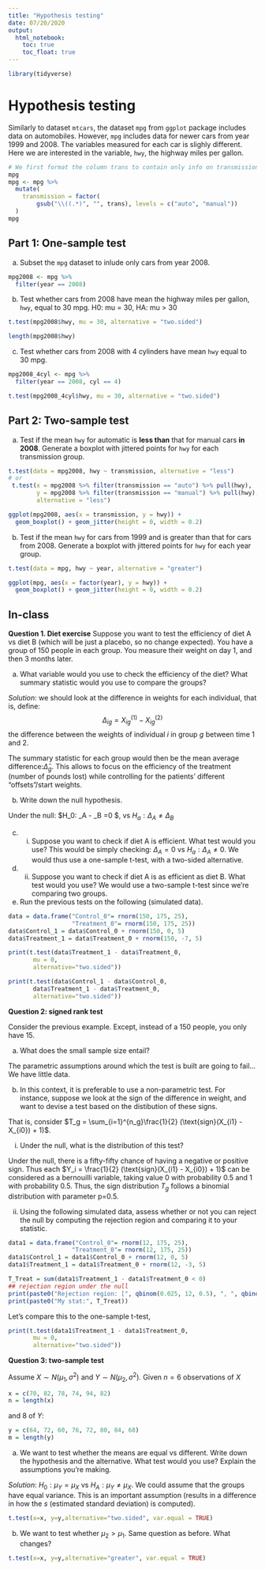 ```yaml
---
title: "Hypothesis testing"
date: 07/20/2020
output: 
  html_notebook:
    toc: true
    toc_float: true
---
```


```r
library(tidyverse)
```


#  Hypothesis testing

Similarly to dataset `mtcars`, the dataset `mpg` from `ggplot` package 
includes data on automobiles. However, `mpg` includes data for newer
cars from year 1999 and 2008. The variables measured for each car is slighly 
different. Here we are interested in the variable, `hwy`, the highway miles per 
gallon.


```r
# We first format the column trans to contain only info on transmission auto/manual
mpg
mpg <- mpg %>% 
  mutate(
    transmission = factor(
        gsub("\\((.*)", "", trans), levels = c("auto", "manual"))
  )
mpg
```

## Part 1: One-sample test

a. Subset the `mpg` dataset to inlude only cars from  year 2008.

```r
mpg2008 <- mpg %>% 
  filter(year == 2008)
```

b. Test whether cars from 2008 have mean the highway miles per gallon, `hwy`, 
equal to 30 mpg.
H0: mu = 30,
HA: mu > 30 

```r
t.test(mpg2008$hwy, mu = 30, alternative = "two.sided")
```


```r
length(mpg2008$hwy)
```

c. Test whether cars from 2008 with 4 cylinders have mean `hwy` equal to 30 mpg.

```r
mpg2008_4cyl <- mpg %>% 
  filter(year == 2008, cyl == 4)

t.test(mpg2008_4cyl$hwy, mu = 30, alternative = "two.sided")
```

## Part 2: Two-sample test

a. Test if the mean `hwy` for automatic is **less than** that for manual cars
**in 2008**. Generate a boxplot with jittered points for `hwy` for each 
transmission group.

```r
t.test(data = mpg2008, hwy ~ transmission, alternative = "less")
# or
 t.test(x = mpg2008 %>% filter(transmission == "auto") %>% pull(hwy),
        y = mpg2008 %>% filter(transmission == "manual") %>% pull(hwy), 
        alternative = "less")
```

```r
ggplot(mpg2008, aes(x = transmission, y = hwy)) +
  geom_boxplot() + geom_jitter(height = 0, width = 0.2)
```

b. Test if the mean `hwy` for cars from 1999 and is greater than that for
cars from 2008. Generate a boxplot with jittered points
for `hwy` for each year group.

```r
t.test(data = mpg, hwy ~ year, alternative = "greater")
```

```r
ggplot(mpg, aes(x = factor(year), y = hwy)) +
  geom_boxplot() + geom_jitter(height = 0, width = 0.2)
```








## In-class

__Question 1. Diet exercise__ Suppose you want to test the efficiency of diet A vs diet B (which will be just a placebo, so no change expected). You have a group of 150 people in each group. You measure their weight on day 1, and then 3 months later.

a. What variable would you use to check the efficiency of the diet? What summary statistic would you use to compare the groups?

*Solution*: we should look at the difference in weights for each individual, that is, define:
$$ \Delta_{ig} = X_{ig}^{(1)} - X_{ig}^{(2)}$$ the difference between the weights of individual $i$ in group $g$ between time 1 and 2.

The summary statistic for each group would then be the mean average difference:$\hat{\Delta}_g$.
This allows to focus on the efficiency of the treatment (number of pounds lost) while controlling for the patients' different "offsets"/start weights.

b. Write down the null hypothesis.

Under the null: $H_0: \Delta_A - \Delta_B =0 $, vs $H_a: \Delta_A \neq \Delta_B$

c. i. Suppose you want to check if diet A is efficient. What test would you use? 
This would be simply checking: $\Delta_A = 0$ vs $H_a: \Delta_A \neq 0$. We would thus use a one-sample t-test, with a two-sided alternative.

c. ii. Suppose you want to check if diet A is as efficient as diet B. What test would you use? We would use a two-sample t-test since we're comparing two groups.

d. Run the previous tests on the following (simulated data).


```r
data = data.frame("Control_0"= rnorm(150, 175, 25),
                  "Treatment_0"= rnorm(150, 175, 25))
data$Control_1 = data$Control_0 + rnorm(150, 0, 5)
data$Treatment_1 = data$Treatment_0 + rnorm(150, -7, 5)

print(t.test(data$Treatment_1 - data$Treatment_0,
       mu = 0,
       alternative="two.sided"))

print(t.test(data$Control_1 - data$Control_0, 
       data$Treatment_1 - data$Treatment_0,
       alternative="two.sided"))
```


__Question 2: signed rank test__

Consider the previous example. Except, instead of a 150 people, you only have 15.

a. What does the small sample size entail?

The parametric assumptions around which the test is built are going to fail... We have little data.


b. In this context, it is preferable to use a non-parametric test. For instance, suppose we look at the sign of the difference in weight, and want to devise a test based on the distibution of these signs.

That is, consider $T_g = \sum_{i=1}^{n_g}\frac{1}{2} (\text{sign}(X_{i1} - X_{i0}) + 1)$.

i. Under the null, what is the distribution of this test?

Under the null, there is a fifty-fifty chance of having a negative or positive sign. Thus each $Y_i = \frac{1}{2} (\text{sign}(X_{i1} - X_{i0}) + 1)$ can be considered as a bernouilli variable, taking value 0 with probability 0.5 and 1 with probability 0.5.  Thus, the sign distribution $T_g$ follows a binomial distribution with parameter p=0.5.

ii. Using the following simulated data, assess whether or not you can reject the null by computing the rejection region and comparing it to your statistic.

```r
data1 = data.frame("Control_0"= rnorm(12, 175, 25),
                  "Treatment_0"= rnorm(12, 175, 25))
data1$Control_1 = data1$Control_0 + rnorm(12, 0, 5)
data1$Treatment_1 = data1$Treatment_0 + rnorm(12, -3, 5)

T_Treat = sum(data1$Treatment_1 - data1$Treatment_0 < 0)
## rejection region under the null 
print(paste0("Rejection region: [", qbinom(0.025, 12, 0.5), ", ", qbinom(0.975, 12, 0.5), "]"))
print(paste0("My stat:", T_Treat))
```

Let's compare this to the one-sample t-test,
```r
print(t.test(data1$Treatment_1 - data1$Treatment_0,
       mu = 0,
       alternative="two.sided"))
```

__Question 3: two-sample test__


Assume $X \sim N(\mu_1, \sigma^2)$ and $Y \sim N(\mu_2, \sigma^2)$.  Given $n=6$ observations of $X$
```r
x = c(70, 82, 78, 74, 94, 82)
n = length(x)
```

and  8 of $Y$:

```r
y = c(64, 72, 60, 76, 72, 80, 84, 68)
m = length(y)

```

a. We want to test whether the means are equal vs different. Write down the hypothesis and the alternative. What test would you use? Explain the assumptions you're making.

*Solution*:
$H_0: \mu_Y = \mu_X$ vs $H_A: \mu_Y \neq \mu_X$.
We could assume that the groups have equal variance. This is an important assumption (results in a difference in how the $s$ (estimated standard deviation) is computed).

```r
t.test(x=x, y=y,alternative="two.sided", var.equal = TRUE)
```
b. We want to test whether $\mu_2>\mu_1$. Same question as before. What changes?

```r
t.test(x=x, y=y,alternative="greater", var.equal = TRUE)
```




